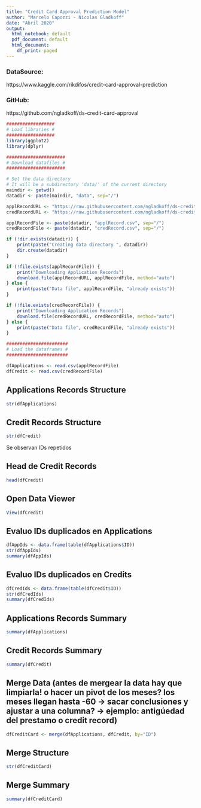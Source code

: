```yaml
---
title: "Credit Card Approval Prediction Model"
author: "Marcelo Capozzi - Nicolas Gladkoff"
date: "Abril 2020"
output:
  html_notebook: default
  pdf_document: default
  html_document:
    df_print: paged
---
```


### DataSource:
https://www.kaggle.com/rikdifos/credit-card-approval-prediction

### GitHub:
https://github.com/ngladkoff/ds-credit-card-approval


```r
##################
# Load libraries #
##################
library(ggplot2)
library(dplyr)

```

```r
######################
# Download datafiles #
######################

# Set the data directory 
# It will be a subdirectory 'data/' of the current directory
maindir <- getwd()
datadir <- paste(maindir, "data", sep="/")

applRecordURL <- "https://raw.githubusercontent.com/ngladkoff/ds-credit-card-approval/master/data/application_record.csv"
credRecordURL <- "https://raw.githubusercontent.com/ngladkoff/ds-credit-card-approval/master/data/credit_record.csv"

applRecordFile <- paste(datadir, "applRecord.csv", sep="/")
credRecordFile <- paste(datadir, "credRecord.csv", sep="/")

if (!dir.exists(datadir)) {
    print(paste("Creating data directory ", datadir))
    dir.create(datadir)
}

if (!file.exists(applRecordFile)) {
    print("Downloading Application Records")
    download.file(applRecordURL, applRecordFile, method="auto")
} else {
    print(paste("Data file", applRecordFile, "already exists"))
}

if (!file.exists(credRecordFile)) {
    print("Downloading Application Records")
    download.file(credRecordURL, credRecordFile, method="auto")
} else {
    print(paste("Data file", credRecordFile, "already exists"))
}

```

```r
#######################
# Load the dataframes #
#######################

dfApplications <- read.csv(applRecordFile)
dfCredit <- read.csv(credRecordFile)

```


## Applications Records Structure
```r
str(dfApplications)
```


## Credit Records Structure
```r
str(dfCredit)
```

Se observan IDs repetidos

## Head de Credit Records
```r
head(dfCredit)
```

## Open Data Viewer
```r
View(dfCredit)
```

## Evaluo IDs duplicados en Applications
```r
dfAppIds <- data.frame(table(dfApplications$ID))
str(dfAppIds)
summary(dfAppIds)

```

## Evaluo IDs duplicados en Credits
```r
dfCredIds <- data.frame(table(dfCredit$ID))
str(dfCredIds)
summary(dfCredIds)

```




## Applications Records Summary
```r
summary(dfApplications)
```


## Credit Records Summary
```r
summary(dfCredit)
```

## Merge Data (antes de mergear la data hay que limpiarla! o hacer un pivot de los meses? los meses llegan hasta -60 -> sacar conclusiones y ajustar a una columna? -> ejemplo: antigúedad del prestamo o credit record)
```r
dfCreditCard <- merge(dfApplications, dfCredit, by="ID")
```

## Merge Structure
```r
str(dfCreditCard)
```


## Merge Summary
```r
summary(dfCreditCard)
```

